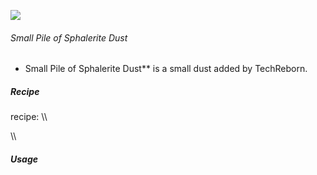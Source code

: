 ![](/mods/techreborn/small_pile_of_sphalerite_dust.png)

###### Small Pile of Sphalerite Dust

- Small Pile of Sphalerite Dust** is a small dust added by
        TechReborn.


##### Recipe

<Mcitem id="minecraft:crafting_table"/> recipe: \\\\
<Recipe recipe=" input air air air input air techreborn:sphalerite_dust
air input air air air output techreborn:small_pile_of_sphalerite_dust,4
"/>

\\\\

##### Usage

<Recipe recipe=" input techreborn:small_pile_of_sphalerite_dust
techreborn:small_pile_of_sphalerite_dust air input
techreborn:small_pile_of_sphalerite_dust
techreborn:small_pile_of_sphalerite_dust air input air air air output
techreborn:sphalerite_dust "/>
